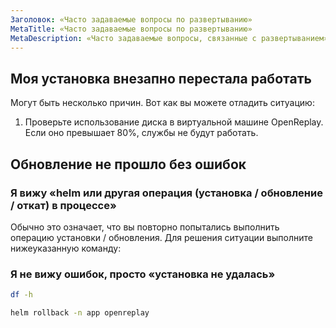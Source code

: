 ```yaml
---
Заголовок: «Часто задаваемые вопросы по развертыванию»
MetaTitle: «Часто задаваемые вопросы по развертыванию»
MetaDescription: «Часто задаваемые вопросы, связанные с развертыванием»
---
```


## Моя установка внезапно перестала работать

Могут быть несколько причин. Вот как вы можете отладить ситуацию:

1. Проверьте использование диска в виртуальной машине OpenReplay. Если оно превышает 80%, службы не будут работать.

## Обновление не прошло без ошибок

### Я вижу «helm или другая операция (установка / обновление / откат) в процессе»

Обычно это означает, что вы повторно попытались выполнить операцию установки / обновления. Для решения ситуации выполните нижеуказанную команду:

### Я не вижу ошибок, просто «установка не удалась»


```bash  
df -h
```

```bash
helm rollback -n app openreplay
```
